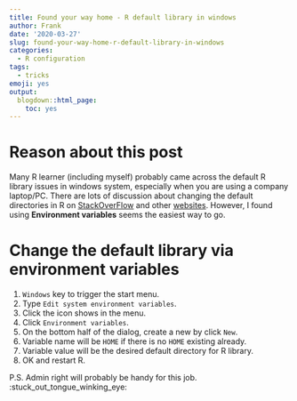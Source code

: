 ```yaml
---
title: Found your way home - R default library in windows
author: Frank
date: '2020-03-27'
slug: found-your-way-home-r-default-library-in-windows
categories:
  - R configuration
tags:
  - tricks
emoji: yes
output:
  blogdown::html_page:
    toc: yes
---
```



# Reason about this post

Many R learner (including myself) probably came across the default R library issues in windows system, especially when you are using a company laptop/PC. There are lots of discussion about changing the default directories in R on [StackOverFlow](https://stackoverflow.com/questions/15170399/change-r-default-library-path-using-libpaths-in-rprofile-site-fails-to-work) and other [websites](https://www.accelebrate.com/library/how-to-articles/r-rstudio-library). However, I found using **Environment variables** seems the easiest way to go. 


# Change the default library via environment variables 

1. `Windows` key to trigger the start menu. 
2. Type `Edit system environment variables`.  
3. Click the icon shows in the menu.  
4. Click `Environment variables`. 
5. On the bottom half of the dialog, create a new by click `New`. 
6. Variable name will be `HOME` if there is no `HOME` existing already.  
7. Variable value will be the desired default directory for R library.  
8. OK and restart R. 

P.S. Admin right will probably be handy for this job. :stuck_out_tongue_winking_eye: